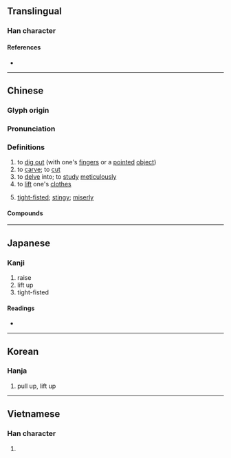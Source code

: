 {{also|抠}}
{{character info}}
==Translingual==

===Han character===
{{Han char|rn=64|rad=手|as=11|sn=14|four=51016|canj=QSRR|ids=⿰扌區}}

====References====
* {{Han ref|kx=0451.240|dkj=12638|dj=0802.030|hdz=31943.040|uh=6473|ud=25715|bh=E1E0|bd=57824}}

----

==Chinese==
{{zh-forms|s=抠}}

===Glyph origin===
{{Han etym}}

===Pronunciation===
{{zh-pron
|m=kōu
|c=kau1
|h=pfs=
|md=
|mn=qz:khio/xm,zz:kho͘/khau
|mn_note=khio/kho͘ - literary; khau - vernacular
|w=
|mc=y
|oc=y
|cat=v,a
}}

===Definitions===
{{zh-hanzi}}

# to [[dig out]] (with one's [[finger]]s or a [[pointed]] [[object]])​
# to [[carve]]; to [[cut]]
# to [[delve]] into; to [[study]] [[meticulously]]
# to [[lift]] one's [[clothes]]
# {{lb|zh|colloquial}} [[tight-fisted]]; [[stingy]]; [[miserly]]

====Compounds====
{{zh-der|倒舄摳衣|摳摳索索|摳門兒|摳住|摳心挖肚|摳心挖膽|摳摟|摳衣|甌摳|摳扒|摳搜|摳字眼兒|死摳兒|老摳}}

----

==Japanese==

===Kanji===
{{ja-kanji|grade=|rs=手11}}

# raise
# lift up
# tight-fisted

====Readings====
* {{ja-readings|on=[[こう]] (kō), [[く]] (ku), [[おう]] (ō), [[う]] (u)|kun=[[ひろう]] (hirou)}}

----

==Korean==

===Hanja===
{{ko-hanja|hangeul=구|eumhun=|rv=gu|mr=ku|y=kwu}}

# pull up, lift up

----

==Vietnamese==

===Han character===
{{vi-hantu|[[khua]], [[khu]], [[so]], [[xô]], [[xua]], [[đùa]], [[khùa]], [[khuá]], [[sù]]|rs=手11}}

# {{rfdef|vi|sort=手11}}